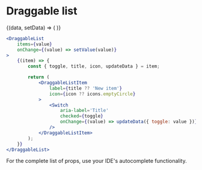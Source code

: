 # Draggable list


<ComponentShowcase defaultValue={draggableListDefaultItems}>
	{(data, setData) => (
		<DraggableListDemo
			data={data}
			setData={setData}
		/>
	)}
</ComponentShowcase>

```jsx
<DraggableList
	items={value}
	onChange={(value) => setValue(value)}
>
	{(item) => {
		const { toggle, title, icon, updateData } = item;

		return (
			<DraggableListItem
				label={title ?? 'New item'}
				icon={icon ?? icons.emptyCircle}
			>
				<Switch
					aria-label='Title'
					checked={toggle}
					onChange={(value) => updateData({ toggle: value })}
				/>
			</DraggableListItem>
		);
	}}
</DraggableList>
```

For the complete list of props, use your IDE's autocomplete functionality.
